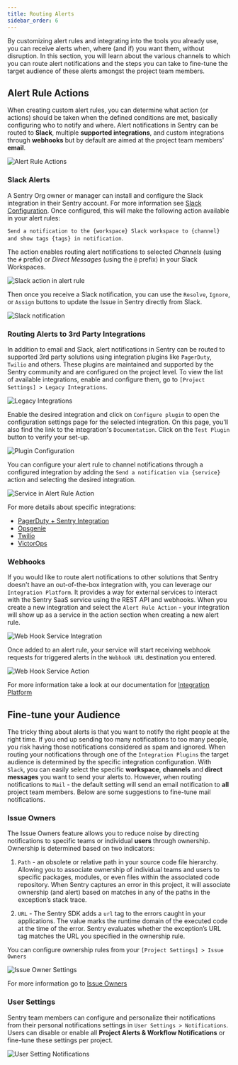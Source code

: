 ```yaml
---
title: Routing Alerts
sidebar_order: 6
---
```


By customizing alert rules and integrating into the tools you already use, you can receive alerts when, where (and if) you want them, without disruption. In this section, you will learn about the various channels to which you can route alert notifications and the steps you can take to fine-tune the target audience of these alerts amongst the project team members.

## Alert Rule Actions

When creating custom alert rules, you can determine what action (or actions) should be taken when the defined conditions are met, basically configuring who to notify and where. Alert notifications in Sentry can be routed to **Slack**, multiple **supported integrations**, and custom integrations through **webhooks** but by default are aimed at the project team members' **email**.

![Alert Rule Actions](alerts_notifications_14.png)

### **Slack Alerts**

A Sentry Org owner or manager can install and configure the Slack integration in their Sentry account. For more information see [Slack Configuration](/workflow/integrations/integrations/slack/).
Once configured, this will make the following action available in your alert rules:

`Send a notification to the {workspace} Slack workspace to {channel} and show tags {tags} in notification`.

The action enables routing alert notifications to selected _Channels_ (using the `#` prefix) or _Direct Messages_ (using the `@` prefix) in your Slack Workspaces.

![Slack action in alert rule](alerts_notifications_16.png)

Then once you receive a Slack notification, you can use the `Resolve`, `Ignore`, or `Assign` buttons to update the Issue in Sentry directly from Slack.

![Slack notification](alerts_notifications_15.png)

### **Routing Alerts to 3rd Party Integrations**

In addition to email and Slack, alert notifications in Sentry can be routed to supported 3rd party solutions using integration plugins like `PagerDuty`, `Twilio` and others. These plugins are maintained and supported by the Sentry community and are configured on the project level. To view the list of available integrations, enable and configure them, go to `[Project Settings] > Legacy Integrations`.

![Legacy Integrations](alerts_notifications_18.png)

Enable the desired integration and click on `Configure plugin` to open the configuration settings page for the selected integration. On this page, you'll also find the link to the integration's `Documentation`. Click on the `Test Plugin` button to verify your set-up.

![Plugin Configuration](alerts_notifications_17.png)

You can configure your alert rule to channel notifications through a configured integration by adding the `Send a notification via {service}` action and selecting the desired integration.

![Service in Alert Rule Action](alerts_notifications_19.png)

For more details about specific integrations:

- [PagerDuty + Sentry Integration](/integrations/pagerduty/)
- [Opsgenie](https://docs.opsgenie.com/docs/sentry-integration)
- [Twilio](https://github.com/mattrobenolt/sentry-twilio/blob/master/README.md)
- [VictorOps](https://help.victorops.com/knowledge-base/sentry-integration-guide-victorops/)

### **Webhooks**

If you would like to route alert notifications to other solutions that Sentry doesn't have an out-of-the-box integration with, you can leverage our `Integration Platform`. It provides a way for external services to interact with the Sentry SaaS service using the REST API and webhooks. When you create a new integration and select the `Alert Rule Action` - your integration will show up as a service in the action section when creating a new alert rule.

![Web Hook Service Integration](alerts_notifications_24.png)

Once added to an alert rule, your service will start receiving webhook requests for triggered alerts in the `Webhook URL` destination you entered.

![Web Hook Service Action](alerts_notifications_25.png)

For more information take a look at our documentation for [Integration Platform](/workflow/integrations/integration-platform)

## Fine-tune your Audience

The tricky thing about alerts is that you want to notify the right people at the right time. If you end up sending too many notifications to too many people, you risk having those notifications considered as spam and ignored. When routing your notifications through one of the `Integration Plugins` the target audience is determined by the specific integration configuration. With `Slack`, you can easily select the specific **workspace**, **channels** and **direct messages** you want to send your alerts to. However, when routing notifications to `Mail` - the default setting will send an email notification to **all** project team members. Below are some suggestions to fine-tune mail notifications.

### Issue Owners

The Issue Owners feature allows you to reduce noise by directing notifications to specific teams or individual **users** through ownership. Ownership is determined based on two indicators:

1. `Path` - an obsolete or relative path in your source code file hierarchy. Allowing you to associate ownership of individual teams and users to specific packages, modules, or even files within the associated code repository. When Sentry captures an error in this project, it will associate ownership (and alert) based on matches in any of the paths in the exception’s stack trace.

2. `URL` - The Sentry SDK adds a `url` tag to the errors caught in your applications. The value marks the runtime domain of the executed code at the time of the error. Sentry evaluates whether the exception’s URL tag matches the URL you specified in the ownership rule.

You can configure ownership rules from your `[Project Settings] > Issue Owners`

![Issue Owner Settings](alerts_notifications_23.png)

For more information go to [Issue Owners](/workflow/issue-owners/)

### User Settings

Sentry team members can configure and personalize their notifications from their personal notifications settings in `User Settings > Notifications`. Users can disable or enable all **Project Alerts & Workflow Notifications** or fine-tune these settings per project.

![User Setting Notifications](alerts_notifications_20.png)
